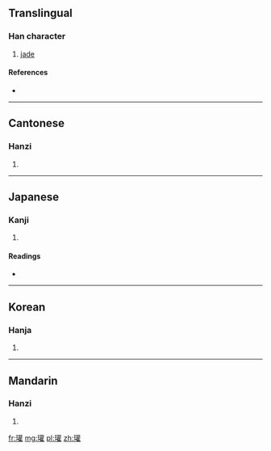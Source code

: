 ==Translingual==

===Han character===
{{Han char|rn=96|rad=玉|as=18|sn=22|four=1411<sub>4</sub>|canj=一土廿口土 (MGTRG)}}

# [[jade]]

====References====
* {{Han ref|kx=0745.260|dkj=21357|dj=1154.040|hdz=21145.260|uh=74D8|ud=29912|bh=F6F0|bd=63216}}

----

==Cantonese==

===Hanzi===
{{yue-hanzi|jyut=|y=gun3}}

# {{defn|Cantonese|sort=玉18}}

----

==Japanese==

===Kanji===
{{ja-kanji|grade=|rs=玉18}}

# {{defn|Japanese|sort=玉18}}

====Readings====
* {{ja-readings|on=[[かん]] (kan)|kun=[[たま]] (tama)|nanori=}}

----

==Korean==

===Hanja===
{{ko-hanja|hangeul=관|eumhun=|rv=gwan|mr=kwan|y=kwan}}

# {{defn|Korean|sort=玉18}}

----

==Mandarin==

===Hanzi===
{{cmn-hanzi|pin=[[guàn]] ([[guan4]])|wg=kuan<sup>4</sup>}}

# {{defn|Mandarin|sort=玉18}}

[[fr:瓘]]
[[mg:瓘]]
[[pl:瓘]]
[[zh:瓘]]